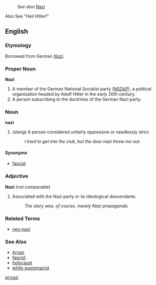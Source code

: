 :''See also'' [[Nazi]]
Also See "Heil Hitler!"
==English==

===Etymology===
Borrowed from German ''[[Nazi]]''.

===Proper Noun===
'''Nazi'''

# A member of the German National Socialist party ([[NSDAP]]), a political organization headed by Adolf Hitler in the early 20th century.
# A person subscribing to the doctrines of the German Nazi party.

===Noun===
'''nazi'''

# (''slang'') A person considered unfairly oppressive or needlessly strict.
#: ''I tried to get into the club, but the door nazi threw me out.''

====Synonyms====
*[[fascist]]

===Adjective===
'''Nazi''' (not comparable)

# Associated with the Nazi party or its ideological descendants.
#: ''The story was, of course, merely Nazi propaganda.''

===Related Terms===
*[[neo-nazi]]

===See Also===
*[[Aryan]]
*[[fascist]]
*[[holocaust]]
*[[white supremacist]]

[[pl:nazi]]